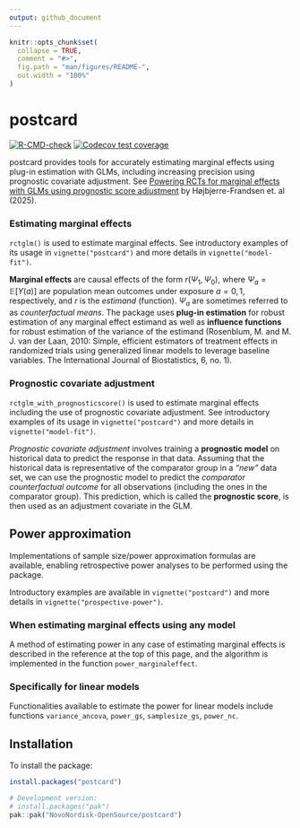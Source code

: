 ```yaml
---
output: github_document
---
```


<!-- README.md is generated from README.Rmd. Please edit that file -->

```r
knitr::opts_chunk$set(
  collapse = TRUE,
  comment = "#>",
  fig.path = "man/figures/README-",
  out.width = "100%"
)
```

# postcard

<!-- badges: start -->
[![R-CMD-check](https://github.com/NovoNordisk-OpenSource/postcard/actions/workflows/R-CMD-check.yaml/badge.svg)](https://github.com/NovoNordisk-OpenSource/postcard/actions/workflows/R-CMD-check.yaml)
[![Codecov test coverage](https://codecov.io/gh/NovoNordisk-OpenSource/postcard/graph/badge.svg)](https://app.codecov.io/gh/NovoNordisk-OpenSource/postcard)
<!-- badges: end -->

postcard provides tools for accurately estimating marginal effects using plug-in estimation with GLMs, including increasing precision using prognostic covariate adjustment. See [Powering RCTs for marginal effects with GLMs using prognostic score adjustment](https://arxiv.org/abs/2503.22284) by Højbjerre-Frandsen et. al (2025).

### Estimating marginal effects

`rctglm()` is used to estimate marginal effects. See introductory examples of its usage in `vignette("postcard")` and more details in `vignette("model-fit")`.

**Marginal effects** are causal effects of the form $r(\Psi_1, \Psi_0)$, where $\Psi_a=\mathbb{E}[Y(a)]$ are population mean outcomes under exposure $a=0, 1$, respectively, and $r$ is the *estimand* (function). $\Psi_a$ are sometimes referred to as *counterfactual means*. The package uses **plug-in estimation** for robust estimation of any marginal effect estimand as well as **influence functions** for robust estimation of the variance of the estimand (Rosenblum, M. and M. J. van der Laan, 2010: Simple, efficient estimators of treatment effects in randomized trials using generalized linear models to leverage baseline variables. The International Journal of Biostatistics, 6, no. 1).

### Prognostic covariate adjustment

`rctglm_with_prognosticscore()` is used to estimate marginal effects including the use of prognostic covariate adjustment. See introductory examples of its usage in `vignette("postcard")` and more details in `vignette("model-fit")`.

*Prognostic covariate adjustment* involves training a **prognostic model** on historical data to predict the response in that data. Assuming that the historical data is representative of the comparator group in a *"new"* data set, we can use the prognostic model to predict the *comparator counterfactual outcome* for all observations (including the ones in the comparator group). This prediction, which is called the **prognostic score**, is then used as an adjustment covariate in the GLM.

## Power approximation

Implementations of sample size/power approximation formulas are available, enabling retrospective power analyses to be performed using the package. 

Introductory examples are available in `vignette("postcard")` and more details in `vignette("prospective-power")`.

### When estimating marginal effects using any model

A method of estimating power in any case of estimating marginal effects is described in the reference at the top of this page, and the algorithm is implemented in the function `power_marginaleffect`.

### Specifically for linear models

Functionalities available to estimate the power for linear models include functions `variance_ancova`, `power_gs`, `samplesize_gs`, `power_nc`. 

## Installation

To install the package:

```r
install.packages("postcard")

# Development version:
# install.packages("pak")
pak::pak("NovoNordisk-OpenSource/postcard")
```

